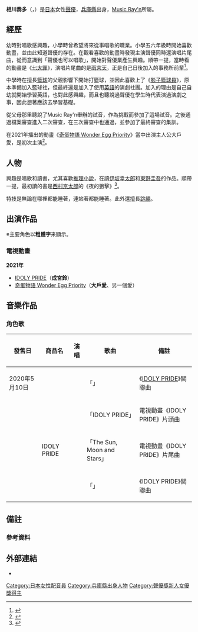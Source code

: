 {{noteTA|G1=Anime}}
{{配音員
|姓名= 相川奏多
|圖片= 
|尺寸= 
|替代= 
|簡介= 
|本名= 
|外文名= 相川 奏多
|外文= ja
|羅馬拼音= Aikawa Kanata
|英文名= 
|暱稱= 
|藝名= 
|國籍= {{JPN}}
|籍貫= 
|出生地= 
|出身地= {{JPN}}[[兵庫縣|兵庫縣]]
|死歿地= 
|出生名= 
|生年= 2004
|生月= 10
|生日= 20
|歿年= 
|歿月= 
|歿日= 
|血型= O
|配演語言= [[日語|日語]]
|教育程度= 
|母校= 
|所屬= [[Music_Ray'n|Music Ray'n]]
|宗教信仰= 
|配偶= 
|任職紀錄= 
|出道作= 
|代表作= 
|網站= 
|其他= 
|module= 
}}
{{Japanese|japanese=相川 奏多|kana=あいかわ かなた|romaji=Aikawa Kanata}}

'''相川奏多'''（{{lang-ja|相川奏多}}，{{bd|2004年|10月20日|catIdx=Aikawa Kanata}}）是[[日本|日本]]女性[[聲優|聲優]]，[[兵庫縣|兵庫縣]]出身，[[Music_Ray'n|Music Ray'n]]所屬。

== 經歷 ==
幼時對唱歌感興趣，小學時曾希望將來從事唱歌的職業。小學五六年級時開始喜歡動畫，並由此知道聲優的存在。在觀看喜歡的動畫時發現主演聲優同時還演唱片尾曲，從而意識到「聲優也可以唱歌」，開始對聲優業產生興趣。順帶一提，當時看的動畫是《[[七大罪_(漫畫)|七大罪]]》，演唱片尾曲的是[[雨宮天|雨宮天]]，正是自己日後加入的事務所前輩<ref name="animeanime20191213">{{Cite web|url=https://animeanime.jp/article/2019/12/13/50339.html|script-title=ja:ミュージックレイン3期生・相川奏多「チャンスがあるならやるしかない！」【インタビュー】|website=Anime! Anime!|date=2019-12-13|accessdate=2020-12-29|archive-date=2020-12-23|archive-url=https://web.archive.org/web/20201223105349/https://animeanime.jp/article/2019/12/13/50339.html|dead-url=no}}</ref>。

中學時在擅長[[籃球|籃球]]的父親影響下開始打籃球，並因此喜歡上了《[[影子籃球員|影子籃球員]]》，原本準備加入籃球社，但最終還是加入了使用[[英語|英語]]的演劇社團。加入的理由是自己自幼就開始學習英語，也對此感興趣，而且也聽說過聲優在學生時代表演過演劇之事，因此想著應該去學習基礎{{R|animeanime20191213}}。

從父母那里聽說了Music Ray'n舉辦的試音，作為挑戰而參加了這場試音。之後通過檔案審查進入二次審查，在三次審查中也通過，並參加了最終審查的集訓{{R|animeanime20191213}}。

在2021年播出的動畫《[[奇蛋物語_Wonder_Egg_Priority|奇蛋物語 Wonder Egg Priority]]》當中出演主人公大戶愛，是初次主演<ref>{{Cite web|url=https://www.animatetimes.com/news/details.php?id=1608126880|script-title=ja:野島伸司氏原案・脚本のオリジナルTVアニメ『ワンダーエッグ・プライオリティ』出演声優に相川奏多さん・楠木ともりさん・斉藤朱夏さん・矢野妃菜喜さん決定！2021年1月放送スタート|website=Animate Times|date=2020-12-16|accessdate=2020-12-29|archive-date=2020-12-17|archive-url=https://web.archive.org/web/20201217053937/https://www.animatetimes.com/news/details.php?id=1608126880|dead-url=no}}</ref>。

== 人物 ==
興趣是唱歌和讀書，尤其喜歡[[推理小說|推理小說]]，在讀[[伊坂幸太郎|伊坂幸太郎]]和[[東野圭吾|東野圭吾]]的作品。順帶一提，最初讀的書是[[西村京太郎|西村京太郎]]的《夜的狙擊》<ref name="animeanime20191213-2">{{Cite web|url=https://animeanime.jp/article/2019/12/13/50339_2.html|script-title=ja:ミュージックレイン3期生・相川奏多「チャンスがあるならやるしかない！」【インタビュー】（2）|website=Anime! Anime!|date=2019-12-13|accessdate=2020-12-29|archive-date=2020-12-17|archive-url=https://web.archive.org/web/20201217052744/https://animeanime.jp/article/2019/12/13/50339_2.html|dead-url=no}}</ref>。

特技是無論在哪裡都能睡著，連站著都能睡著。此外還擅長[[跳繩|跳繩]]{{R|animeanime20191213-2}}。

== 出演作品 ==
※主要角色以'''粗體字'''来顯示。
=== 電視動畫 ===
'''2021年'''
* [[IDOLY_PRIDE|IDOLY PRIDE]]（'''成宮鈴'''）<!-- 2021-01-10 -->
* [[奇蛋物語_Wonder_Egg_Priority|奇蛋物語 Wonder Egg Priority]]（'''大戶愛'''、另一個愛）<!-- 2021-01-12 -->

== 音樂作品 ==
=== 角色歌 ===
{| class="wikitable" style="font-size:small;"
! 發售日 !! 商品名 !! 演唱 !! 歌曲 !! 備註
|-
| 2020年5月10日 || {{lang|ja|Shine Purity〜輝きの純度〜}}
| rowspan="4"|{{vau|星見Production}}
| 「{{lang|ja|Shine Purity〜輝きの純度〜}}」
| 《[[IDOLY_PRIDE|IDOLY PRIDE]]》關聯曲
|-
| rowspan="3"|{{nobr|2021年2月10日}} || rowspan="3"|IDOLY PRIDE
| 「IDOLY PRIDE」
| 電視動畫《IDOLY PRIDE》片頭曲
|-
| 「The Sun, Moon and Stars」
| 電視動畫《IDOLY PRIDE》片尾曲
|-
| 「{{lang|ja|サヨナラから始まる物語}}」
| 《IDOLY PRIDE》關聯曲
|}

== 備註 ==
{{Vau}}

=== 參考資料 ===
{{Reflist}}

== 外部連結 ==
* {{Twitter|3rdMR_staff|{{lang|ja|3期生-ミュージックレインSTAFF}}}}

{{Music Ray'n}}
{{聲優獎新人女優獎}}

{{DEFAULTSORT:Aikawa Kanata}}
[[Category:日本女性配音員|Category:日本女性配音員]]
[[Category:兵庫縣出身人物|Category:兵庫縣出身人物]]
[[Category:聲優獎新人女優獎得主|Category:聲優獎新人女優獎得主]]